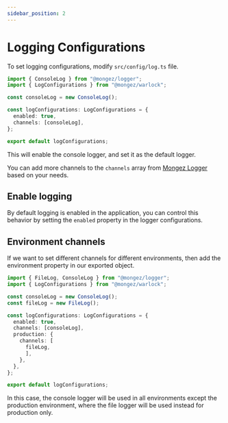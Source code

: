 ```yaml
---
sidebar_position: 2
---
```


# Logging Configurations

To set logging configurations, modify `src/config/log.ts` file.

```ts title="src/config/log.ts"
import { ConsoleLog } from "@mongez/logger";
import { LogConfigurations } from "@mongez/warlock";

const consoleLog = new ConsoleLog();

const logConfigurations: LogConfigurations = {
  enabled: true,
  channels: [consoleLog],
};

export default logConfigurations;
```

This will enable the console logger, and set it as the default logger.

You can add more channels to the `channels` array from [Mongez Logger](https://github.com/hassanzohdy/logger) based on your needs.

## Enable logging

By default logging is enabled in the application, you can control this behavior by setting the `enabled` property in the logger configurations.

## Environment channels

If we want to set different channels for different environments, then add the environment property in our exported object.

```ts title="src/config/log.ts"
import { FileLog, ConsoleLog } from "@mongez/logger";
import { LogConfigurations } from "@mongez/warlock";

const consoleLog = new ConsoleLog();
const fileLog = new FileLog();

const logConfigurations: LogConfigurations = {
  enabled: true,
  channels: [consoleLog],
  production: {
    channels: [
      fileLog,
      ],
    },
  },
};

export default logConfigurations;
```

In this case, the console logger will be used in all environments except the production environment, where the file logger will be used instead for production only.
